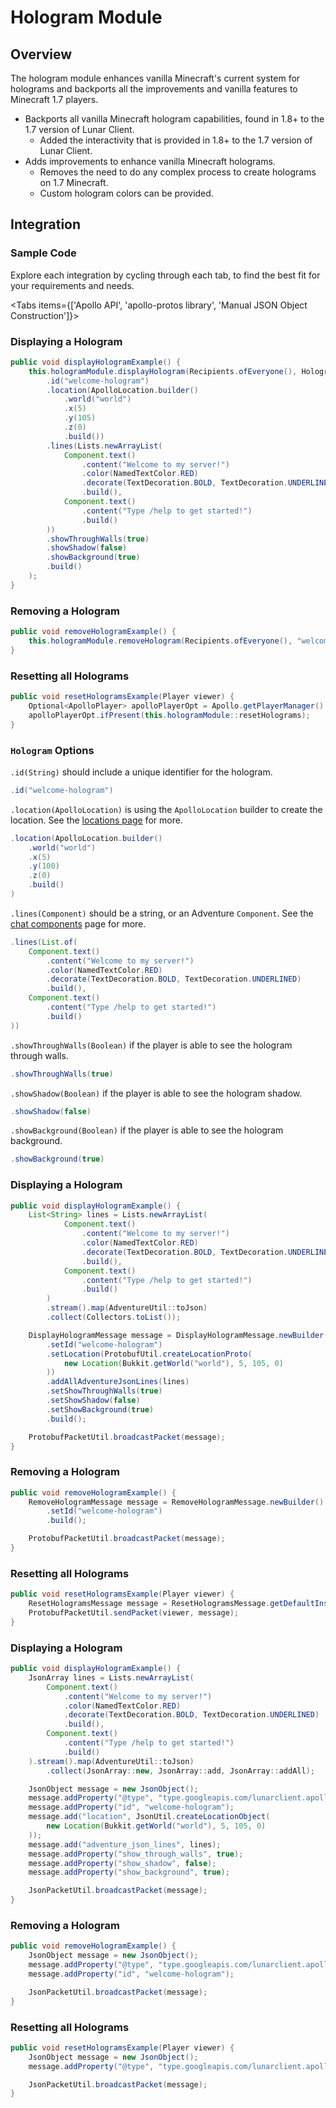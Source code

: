 
# Hologram Module

## Overview

The hologram module enhances vanilla Minecraft's current system for holograms and backports all the improvements and vanilla features to Minecraft 1.7 players.

- Backports all vanilla Minecraft hologram capabilities, found in 1.8+ to the 1.7 version of Lunar Client.
  - Added the interactivity that is provided in 1.8+ to the 1.7 version of Lunar Client.
- Adds improvements to enhance vanilla Minecraft holograms.
  - Removes the need to do any complex process to create holograms on 1.7 Minecraft.
  - Custom hologram colors can be provided.

## Integration

### Sample Code
Explore each integration by cycling through each tab, to find the best fit for your requirements and needs.

<Tabs items={['Apollo API', 'apollo-protos library', 'Manual JSON Object Construction']}>

<Tab>

### Displaying a Hologram

```java
public void displayHologramExample() {
    this.hologramModule.displayHologram(Recipients.ofEveryone(), Hologram.builder()
        .id("welcome-hologram")
        .location(ApolloLocation.builder()
            .world("world")
            .x(5)
            .y(105)
            .z(0)
            .build())
        .lines(Lists.newArrayList(
            Component.text()
                .content("Welcome to my server!")
                .color(NamedTextColor.RED)
                .decorate(TextDecoration.BOLD, TextDecoration.UNDERLINED)
                .build(),
            Component.text()
                .content("Type /help to get started!")
                .build()
        ))
        .showThroughWalls(true)
        .showShadow(false)
        .showBackground(true)
        .build()
    );
}
```

### Removing a Hologram

```java
public void removeHologramExample() {
    this.hologramModule.removeHologram(Recipients.ofEveryone(), "welcome-hologram");
}
```

### Resetting all Holograms

```java
public void resetHologramsExample(Player viewer) {
    Optional<ApolloPlayer> apolloPlayerOpt = Apollo.getPlayerManager().getPlayer(viewer.getUniqueId());
    apolloPlayerOpt.ifPresent(this.hologramModule::resetHolograms);
}
```

### `Hologram` Options

`.id(String)` should include a unique identifier for the hologram.

```java
.id("welcome-hologram")
```

`.location(ApolloLocation)` is using the `ApolloLocation` builder to create the location. See the [locations page](/apollo/developers/utilities/locations) for more.

```java
.location(ApolloLocation.builder()
    .world("world")
    .x(5)
    .y(100)
    .z(0)
    .build()
)
```

`.lines(Component)` should be a string, or an Adventure `Component`. See the [chat components](https://docs.advntr.dev/text.html) page for more.

```java
.lines(List.of(
    Component.text()
        .content("Welcome to my server!")
        .color(NamedTextColor.RED)
        .decorate(TextDecoration.BOLD, TextDecoration.UNDERLINED)
        .build(),
    Component.text()
        .content("Type /help to get started!")
        .build()
))
```

`.showThroughWalls(Boolean)` if the player is able to see the hologram through walls.

```java
.showThroughWalls(true)
```

`.showShadow(Boolean)` if the player is able to see the hologram shadow.

```java
.showShadow(false)
```

`.showBackground(Boolean)` if the player is able to see the hologram background.

```java
.showBackground(true)
```

</Tab>

<Tab>

### Displaying a Hologram

```java
public void displayHologramExample() {
    List<String> lines = Lists.newArrayList(
            Component.text()
                .content("Welcome to my server!")
                .color(NamedTextColor.RED)
                .decorate(TextDecoration.BOLD, TextDecoration.UNDERLINED)
                .build(),
            Component.text()
                .content("Type /help to get started!")
                .build()
        )
        .stream().map(AdventureUtil::toJson)
        .collect(Collectors.toList());

    DisplayHologramMessage message = DisplayHologramMessage.newBuilder()
        .setId("welcome-hologram")
        .setLocation(ProtobufUtil.createLocationProto(
            new Location(Bukkit.getWorld("world"), 5, 105, 0)
        ))
        .addAllAdventureJsonLines(lines)
        .setShowThroughWalls(true)
        .setShowShadow(false)
        .setShowBackground(true)
        .build();

    ProtobufPacketUtil.broadcastPacket(message);
}
```

### Removing a Hologram

```java
public void removeHologramExample() {
    RemoveHologramMessage message = RemoveHologramMessage.newBuilder()
        .setId("welcome-hologram")
        .build();

    ProtobufPacketUtil.broadcastPacket(message);
}
```

### Resetting all Holograms

```java
public void resetHologramsExample(Player viewer) {
    ResetHologramsMessage message = ResetHologramsMessage.getDefaultInstance();
    ProtobufPacketUtil.sendPacket(viewer, message);
}
```

</Tab>

<Tab>

### Displaying a Hologram

```java
public void displayHologramExample() {
    JsonArray lines = Lists.newArrayList(
        Component.text()
            .content("Welcome to my server!")
            .color(NamedTextColor.RED)
            .decorate(TextDecoration.BOLD, TextDecoration.UNDERLINED)
            .build(),
        Component.text()
            .content("Type /help to get started!")
            .build()
    ).stream().map(AdventureUtil::toJson)
        .collect(JsonArray::new, JsonArray::add, JsonArray::addAll);

    JsonObject message = new JsonObject();
    message.addProperty("@type", "type.googleapis.com/lunarclient.apollo.hologram.v1.DisplayHologramMessage");
    message.addProperty("id", "welcome-hologram");
    message.add("location", JsonUtil.createLocationObject(
        new Location(Bukkit.getWorld("world"), 5, 105, 0)
    ));
    message.add("adventure_json_lines", lines);
    message.addProperty("show_through_walls", true);
    message.addProperty("show_shadow", false);
    message.addProperty("show_background", true);

    JsonPacketUtil.broadcastPacket(message);
}
```

### Removing a Hologram

```java
public void removeHologramExample() {
    JsonObject message = new JsonObject();
    message.addProperty("@type", "type.googleapis.com/lunarclient.apollo.hologram.v1.RemoveHologramMessage");
    message.addProperty("id", "welcome-hologram");

    JsonPacketUtil.broadcastPacket(message);
}
```

### Resetting all Holograms

```java
public void resetHologramsExample(Player viewer) {
    JsonObject message = new JsonObject();
    message.addProperty("@type", "type.googleapis.com/lunarclient.apollo.hologram.v1.ResetHologramsMessage");

    JsonPacketUtil.broadcastPacket(message);
}
```

</Tab>

</Tabs>
